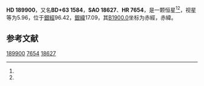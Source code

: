 {{Starbox begin
| name = HD 189900
}}
{{Starbox observe
| epoch = [[J2000.0|J2000.0]]
| constell = {{星座名待查}}<ref name=SIMBAD>{{cite web
 | url=http://simbad.u-strasbg.fr/simbad/sim-id?Ident=HR+7654
 | title=Pulsating variable Star
 | publisher=Centre de Données astronomiques de Strasbourg
 | work=SIMBAD
 | accessdate=2012-07-13
 | archive-date=2016-03-17
 | archive-url=https://web.archive.org/web/20160317123535/http://simbad.u-strasbg.fr/simbad/sim-id?Ident=HR+7654
 | dead-url=no
 }}</ref><ref name=DATA>{{cite web
 | url=http://vizier.u-strasbg.fr/viz-bin/VizieR-5?-out.add=.&-source=5050&-corr=PK=HR&-out.max=9999&HR=7654
 | title=VizieR Detailed Page
 | accessdate=2012-07-13
 | archive-date=2016-03-05
 | archive-url=https://web.archive.org/web/20160305001119/http://vizier.u-strasbg.fr/viz-bin/VizieR-5?-out.add=.&-source=5050&-corr=PK=HR&-out.max=9999&HR=7654
 | dead-url=no
 }}</ref>
| 星官 = 
| ra = {{RA|19|58|28.7}}<ref name=SIMBAD /><ref name=DATA />
| dec = {{DEC|+63|32|3}}<ref name=SIMBAD /><ref name=DATA />
| appmag_v = 5.96<ref name=SIMBAD /><ref name=DATA />
}}
{{Starbox character
| class = A3V<ref name=SIMBAD /><ref name=DATA />
| b-v = 0.09?<ref name=SIMBAD /><ref name=DATA />
| u-b = <ref name=SIMBAD /><ref name=DATA />
| r-i = <ref name=SIMBAD /><ref name=DATA />
| variable = 
}}
{{Starbox astrometry
| radial_v = 
| prop_mo_ra = -9
| parallax = 
| p_error = 
}}
{{Starbox catalog
| names =BD+63 1584，[[SAO星表|SAO]] 18627，[[HD星表|HD]] 189900，[[HR星表|HR]] 7654}}
{{Starbox reference |Simbad=HR+7654}}
{{Starbox end}}

'''HD 189900'''，又名'''BD+63 1584'''，'''SAO 18627'''、'''HR 7654'''，是一颗恒星<ref name=SIMBAD /><ref name=DATA />，视星等为5.96，位于[[銀道座標系|銀經]]96.42，[[銀道座標系|銀緯]]17.09，其[[B1900.0|B1900.0]]坐标为赤經{{RA|19|57|13.7}}，赤緯{{DEC|+63|17.09|40}}。

== 参考文献 ==
{{reflist}}

{{star-stub}}

[[Category:HD和HDE天體|189900]]
[[Category:HR天體|7654]]
[[Category:SAO天體|18627]]